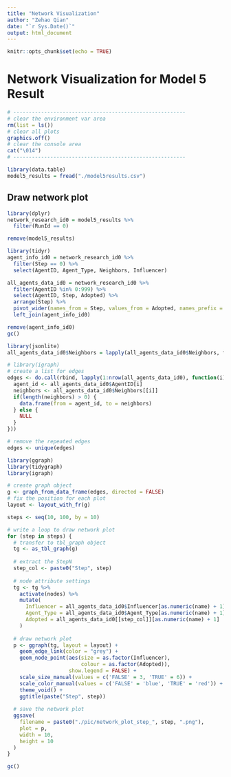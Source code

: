 ```yaml
---
title: "Network Visualization"
author: "Zehao Qian"
date: "`r Sys.Date()`"
output: html_document
---
```


```r
knitr::opts_chunk$set(echo = TRUE)
```

# Network Visualization for Model 5 Result

```r
# --------------------------------------------------------
# clear the environment var area
rm(list = ls())
# clear all plots
graphics.off()
# clear the console area
cat("\014")
# --------------------------------------------------------
```

```r
library(data.table)
model5_results = fread("./model5results.csv")
```

## Draw network plot

```r
library(dplyr)
network_research_id0 = model5_results %>%
  filter(RunId == 0)

remove(model5_results)
```

```r
library(tidyr)
agent_info_id0 = network_research_id0 %>%
  filter(Step == 0) %>%
  select(AgentID, Agent_Type, Neighbors, Influencer)
```

```r
all_agents_data_id0 = network_research_id0 %>%
  filter(AgentID %in% 0:999) %>%
  select(AgentID, Step, Adopted) %>%
  arrange(Step) %>%
  pivot_wider(names_from = Step, values_from = Adopted, names_prefix = "Step") %>%
  left_join(agent_info_id0)

remove(agent_info_id0)
gc()
```

```r
library(jsonlite)
all_agents_data_id0$Neighbors = lapply(all_agents_data_id0$Neighbors, fromJSON)
```

```r
# library(igraph)
# create a list for edges
edges <- do.call(rbind, lapply(1:nrow(all_agents_data_id0), function(i) {
  agent_id <- all_agents_data_id0$AgentID[i]
  neighbors <- all_agents_data_id0$Neighbors[[i]]
  if(length(neighbors) > 0) {
    data.frame(from = agent_id, to = neighbors)
  } else {
    NULL
  }
}))

# remove the repeated edges
edges <- unique(edges)
```

```r
library(ggraph)
library(tidygraph)
library(igraph)

# create graph object
g <- graph_from_data_frame(edges, directed = FALSE)
# fix the position for each plot
layout <- layout_with_fr(g)
```

```r
steps <- seq(10, 100, by = 10)

# write a loop to draw network plot
for (step in steps) {
  # transfer to tbl_graph object
  tg <- as_tbl_graph(g)
  
  # extract the StepN
  step_col <- paste0("Step", step)
  
  # node attribute settings
  tg <- tg %>%
    activate(nodes) %>%
    mutate(
      Influencer = all_agents_data_id0$Influencer[as.numeric(name) + 1],
      Agent_Type = all_agents_data_id0$Agent_Type[as.numeric(name) + 1],
      Adopted = all_agents_data_id0[[step_col]][as.numeric(name) + 1]
    )
  
  # draw network plot
  p <- ggraph(tg, layout = layout) +
    geom_edge_link(color = "grey") +
    geom_node_point(aes(size = as.factor(Influencer),
                        colour = as.factor(Adopted)),
                    show.legend = FALSE) +
    scale_size_manual(values = c('FALSE' = 3, 'TRUE' = 6)) +
    scale_color_manual(values = c('FALSE' = 'blue', 'TRUE' = 'red')) +
    theme_void() +
    ggtitle(paste("Step", step))
  
  # save the network plot
  ggsave(
    filename = paste0("./pic/network_plot_step_", step, ".png"),
    plot = p,
    width = 10,
    height = 10
  )
}
```

```r
gc()
```
